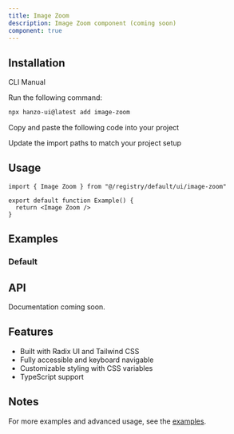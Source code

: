 ```yaml
---
title: Image Zoom
description: Image Zoom component (coming soon)
component: true
---
```


<ComponentPreview name="image-zoom-demo" />

## Installation

<Tabs defaultValue="cli">

<TabsList>
  <TabsTrigger value="cli">CLI</TabsTrigger>
  <TabsTrigger value="manual">Manual</TabsTrigger>
</TabsList>

<TabsContent value="cli">

<Steps>

<Step>Run the following command:</Step>

```bash
npx hanzo-ui@latest add image-zoom
```

</Steps>

</TabsContent>

<TabsContent value="manual">

<Steps>

<Step>Copy and paste the following code into your project</Step>

<ComponentSource name="image-zoom" />

<Step>Update the import paths to match your project setup</Step>

</Steps>

</TabsContent>

</Tabs>

## Usage

```tsx
import { Image Zoom } from "@/registry/default/ui/image-zoom"

export default function Example() {
  return <Image Zoom />
}
```

## Examples

### Default

<ComponentPreview name="image-zoom-demo" />

## API

Documentation coming soon.

## Features

- Built with Radix UI and Tailwind CSS
- Fully accessible and keyboard navigable
- Customizable styling with CSS variables
- TypeScript support

## Notes

For more examples and advanced usage, see the [examples](/examples).
